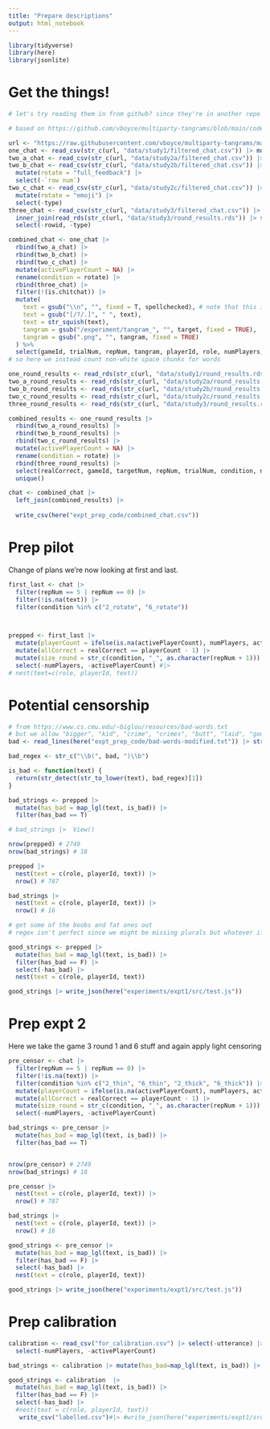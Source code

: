 ```yaml
---
title: "Prepare descriptions"
output: html_notebook
---
```


```r
library(tidyverse)
library(here)
library(jsonlite)
```

# Get the things!

```r
# let's try reading them in from github? since they're in another repo

# based on https://github.com/vboyce/multiparty-tangrams/blob/main/code/prep_ms.R

url <- "https://raw.githubusercontent.com/vboyce/multiparty-tangrams/main/"
one_chat <- read_csv(str_c(url, "data/study1/filtered_chat.csv")) |> mutate(rotate = str_c(as.character(numPlayers), "_rotate"))
two_a_chat <- read_csv(str_c(url, "data/study2a/filtered_chat.csv")) |> mutate(rotate = "no_rotate")
two_b_chat <- read_csv(str_c(url, "data/study2b/filtered_chat.csv")) |>
  mutate(rotate = "full_feedback") |>
  select(-`row num`)
two_c_chat <- read_csv(str_c(url, "data/study2c/filtered_chat.csv")) |>
  mutate(rotate = "emoji") |>
  select(-type)
three_chat <- read_csv(str_c(url, "data/study3/filtered_chat.csv")) |>
  inner_join(read_rds(str_c(url, "data/study3/round_results.rds")) |> select(gameId, trialNum, condition = name) |> unique()) |>
  select(-rowid, -type)

combined_chat <- one_chat |>
  rbind(two_a_chat) |>
  rbind(two_b_chat) |>
  rbind(two_c_chat) |>
  mutate(activePlayerCount = NA) |>
  rename(condition = rotate) |>
  rbind(three_chat) |>
  filter(!(is.chitchat)) |>
  mutate(
    text = gsub("\\n", "", fixed = T, spellchecked), # note that this is using spellcorrected version!!!!
    text = gsub("[/?/.]", " ", text),
    text = str_squish(text),
    tangram = gsub("/experiment/tangram_", "", target, fixed = TRUE),
    tangram = gsub(".png", "", tangram, fixed = TRUE)
  ) %>%
  select(gameId, trialNum, repNum, tangram, playerId, role, numPlayers, text, condition)
# so here we instead count non-white space chunks for words

one_round_results <- read_rds(str_c(url, "data/study1/round_results.rds")) %>% mutate(rotate = str_c(as.character(numPlayers), "_rotate"))
two_a_round_results <- read_rds(str_c(url, "data/study2a/round_results.rds")) %>% mutate(rotate = "no_rotate")
two_b_round_results <- read_rds(str_c(url, "data/study2b/round_results.rds")) %>% mutate(rotate = "full_feedback")
two_c_round_results <- read_rds(str_c(url, "data/study2c/round_results.rds")) |> mutate(rotate = "emoji")
three_round_results <- read_rds(str_c(url, "data/study3/round_results.rds")) |> rename(`_id` = "X_id", condition = name)

combined_results <- one_round_results |>
  rbind(two_a_round_results) |>
  rbind(two_b_round_results) |>
  rbind(two_c_round_results) |>
  mutate(activePlayerCount = NA) |>
  rename(condition = rotate) |>
  rbind(three_round_results) |>
  select(realCorrect, gameId, targetNum, repNum, trialNum, condition, numPlayers, activePlayerCount) |>
  unique()

chat <- combined_chat |>
  left_join(combined_results) |>
  
  write_csv(here("expt_prep_code/combined_chat.csv"))
```

# Prep pilot

Change of plans we're now looking at first and last. 
```r
first_last <- chat |>
  filter(repNum == 5 | repNum == 0) |>
  filter(!is.na(text)) |>
  filter(condition %in% c("2_rotate", "6_rotate"))



prepped <- first_last |>
  mutate(playerCount = ifelse(is.na(activePlayerCount), numPlayers, activePlayerCount)) |>
  mutate(allCorrect = realCorrect == playerCount - 1) |>
  mutate(size_round = str_c(condition, "_", as.character(repNum + 1))) |>
  select(-numPlayers, -activePlayerCount) #|>
# nest(text=c(role, playerId, text))
```

# Potential censorship

```r
# from https://www.cs.cmu.edu/~biglou/resources/bad-words.txt
# but we allow "bigger", "kid", "crime", "crimes", "butt", "laid", "god", "crack" etc
bad <- read_lines(here("expt_prep_code/bad-words-modified.txt")) |> str_c(collapse = "|")

bad_regex <- str_c("\\b(", bad, ")\\b")

is_bad <- function(text) {
  return(str_detect(str_to_lower(text), bad_regex)[1])
}
```


```r
bad_strings <- prepped |>
  mutate(has_bad = map_lgl(text, is_bad)) |>
  filter(has_bad == T)

# bad_strings |>  View()

nrow(prepped) # 2749
nrow(bad_strings) # 18

prepped |>
  nest(text = c(role, playerId, text)) |>
  nrow() # 787

bad_strings |>
  nest(text = c(role, playerId, text)) |>
  nrow() # 16

# get some of the boobs and fat ones out
# regex isn't perfect since we might be missing plurals but whatever if we anchor only start of word it flags "bit" and "hood" ... sigh
```

```r
good_strings <- prepped |>
  mutate(has_bad = map_lgl(text, is_bad)) |>
  filter(has_bad == F) |>
  select(-has_bad) |>
  nest(text = c(role, playerId, text))

good_strings |> write_json(here("experiments/expt1/src/test.js"))
```

# Prep expt 2
Here we take the game 3 round 1 and 6 stuff
and again apply light censoring

```r

pre_censor <- chat |>
  filter(repNum == 5 | repNum == 0) |>
  filter(!is.na(text)) |>
  filter(condition %in% c("2_thin", "6_thin", "2_thick", "6_thick")) |> 
  mutate(playerCount = ifelse(is.na(activePlayerCount), numPlayers, activePlayerCount)) |>
  mutate(allCorrect = realCorrect == playerCount - 1) |>
  mutate(size_round = str_c(condition, "_", as.character(repNum + 1))) |>
  select(-numPlayers, -activePlayerCount)

bad_strings <- pre_censor |>
  mutate(has_bad = map_lgl(text, is_bad)) |>
  filter(has_bad == T)


nrow(pre_censor) # 2749
nrow(bad_strings) # 18

pre_censor |>
  nest(text = c(role, playerId, text)) |>
  nrow() # 787

bad_strings |>
  nest(text = c(role, playerId, text)) |>
  nrow() # 16
```

```r
good_strings <- pre_censor |>
  mutate(has_bad = map_lgl(text, is_bad)) |>
  filter(has_bad == F) |>
  select(-has_bad) |>
  nest(text = c(role, playerId, text))

good_strings |> write_json(here("experiments/expt1/src/test.js"))
```

# Prep calibration

```r
calibration <- read_csv("for_calibration.csv") |> select(-utterance) |> left_join(chat) |> 
  select(-numPlayers, -activePlayerCount)

bad_strings <- calibration |> mutate(has_bad=map_lgl(text, is_bad)) |> filter(has_bad)

good_strings <- calibration  |>
  mutate(has_bad = map_lgl(text, is_bad)) |>
  filter(has_bad == F) |>
  select(-has_bad) |> 
  #nest(text = c(role, playerId, text))
   write_csv("labelled.csv")#|> #write_json(here("experiments/expt1/src/calibrate.js"))
```

